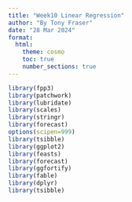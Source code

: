 ```yaml
---
title: "Week10 Linear Regression"
author: "By Tony Fraser"
date: "28 Mar 2024"
format:
  html:
    theme: cosmo
    toc: true
    number_sections: true
---
```

```r
library(fpp3)
library(patchwork)
library(lubridate)
library(scales)
library(stringr)
library(forecast)
options(scipen=999)
library(tsibble)
library(ggplot2)
library(feasts)
library(forecast)
library(ggfortify)
library(fable)
library(dplyr)
library(tsibble)
```